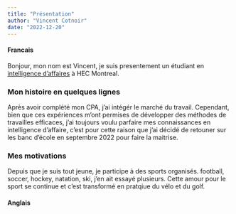 ```yaml
---
title: "Présentation"
author: "Vincent Cotnoir"
date: "2022-12-20"
---
```

::: panel-tabset
#### Francais
Bonjour, mon nom est Vincent, je suis presentement un étudiant en [intelligence d'affaires](https://www.hec.ca/programmes/maitrises/maitrise-intelligence-affaires/) à HEC Montreal.

### Mon histoire en quelques lignes

Après avoir complété mon CPA, j'ai intégér le marché du travail. Cependant, bien que ces expériences m'ont permises de développer des méthodes de travailles efficaces, j'ai toujours voulu parfaire mes connaissances en intelligence d'affaire, c'est pour cette raison que j'ai décidé de retouner sur les banc d'école en septembre 2022 pour faire la maitrise.

### Mes motivations

Depuis que je suis tout jeune, je participe à des sports organisés. football, soccer, hockey, natation, ski, j'en ait essayé plusieurs. Cette amour pour le sport se continue et c'est transformé en pratqiue du vélo et du golf.

#### Anglais
:::